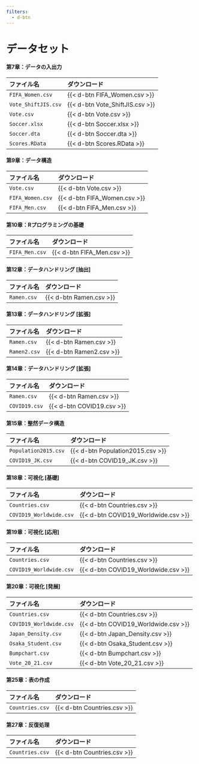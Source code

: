 ```yaml
---
filters: 
  - d-btn
---
```


# データセット {.unnumbered}

#### 第7章：データの入出力

::: {.center-table50}
|ファイル名          |ダウンロード                    |
|:-------------------|:-------------------------------|
|`FIFA_Women.csv`    |{{< d-btn FIFA_Women.csv >}}    |
|`Vote_ShiftJIS.csv` |{{< d-btn Vote_ShiftJIS.csv >}} |
|`Vote.csv`          |{{< d-btn Vote.csv >}}          |
|`Soccer.xlsx`       |{{< d-btn Soccer.xlsx >}}       |
|`Soccer.dta`        |{{< d-btn Soccer.dta >}}        |
|`Scores.RData`      |{{< d-btn Scores.RData >}}      |
:::

#### 第9章：データ構造

::: {.center-table50}
|ファイル名          |ダウンロード                    |
|:-------------------|:-------------------------------|
|`Vote.csv`          |{{< d-btn Vote.csv >}}          |
|`FIFA_Women.csv`    |{{< d-btn FIFA_Women.csv >}}    |
|`FIFA_Men.csv`      |{{< d-btn FIFA_Men.csv >}}      |
:::

#### 第10章：Rプログラミングの基礎

::: {.center-table50}
|ファイル名          |ダウンロード                    |
|:-------------------|:-------------------------------|
|`FIFA_Men.csv`      |{{< d-btn FIFA_Men.csv >}}      |
:::

#### 第12章：データハンドリング [抽出]

::: {.center-table50}
|ファイル名          |ダウンロード                    |
|:-------------------|:-------------------------------|
|`Ramen.csv`         |{{< d-btn Ramen.csv >}}         |
:::

#### 第13章：データハンドリング [拡張]

::: {.center-table50}
|ファイル名          |ダウンロード                    |
|:-------------------|:-------------------------------|
|`Ramen.csv`         |{{< d-btn Ramen.csv >}}         |
|`Ramen2.csv`        |{{< d-btn Ramen2.csv >}}        |
:::

#### 第14章：データハンドリング [拡張]

::: {.center-table50}
|ファイル名          |ダウンロード                    |
|:-------------------|:-------------------------------|
|`Ramen.csv`         |{{< d-btn Ramen.csv >}}         |
|`COVID19.csv`       |{{< d-btn COVID19.csv >}}       |
:::

#### 第15章：整然データ構造

::: {.center-table50}
|ファイル名           |ダウンロード                     |
|:--------------------|:--------------------------------|
|`Population2015.csv` |{{< d-btn Population2015.csv >}} |
|`COVID19_JK.csv`     |{{< d-btn COVID19_JK.csv >}}     |
:::

#### 第18章：可視化 [基礎]

::: {.center-table50}
|ファイル名              |ダウンロード                        |
|:-----------------------|:-----------------------------------|
|`Countries.csv`         |{{< d-btn Countries.csv >}}         |
|`COVID19_Worldwide.csv` |{{< d-btn COVID19_Worldwide.csv >}} |
:::

#### 第19章：可視化 [応用]

::: {.center-table50}
|ファイル名              |ダウンロード                        |
|:-----------------------|:-----------------------------------|
|`Countries.csv`         |{{< d-btn Countries.csv >}}         |
|`COVID19_Worldwide.csv` |{{< d-btn COVID19_Worldwide.csv >}} |
:::

#### 第20章：可視化 [発展]

::: {.center-table50}
|ファイル名              |ダウンロード                        |
|:-----------------------|:-----------------------------------|
|`Countries.csv`         |{{< d-btn Countries.csv >}}         |
|`COVID19_Worldwide.csv` |{{< d-btn COVID19_Worldwide.csv >}} |
|`Japan_Density.csv`     |{{< d-btn Japan_Density.csv >}}     |
|`Osaka_Student.csv`     |{{< d-btn Osaka_Student.csv >}}     |
|`Bumpchart.csv`         |{{< d-btn Bumpchart.csv >}}         |
|`Vote_20_21.csv`        |{{< d-btn Vote_20_21.csv >}}        |
:::

#### 第25章：表の作成

::: {.center-table50}
|ファイル名              |ダウンロード                        |
|:-----------------------|:-----------------------------------|
|`Countries.csv`         |{{< d-btn Countries.csv >}}         |
:::

#### 第27章：反復処理

::: {.center-table50}
|ファイル名              |ダウンロード                        |
|:-----------------------|:-----------------------------------|
|`Countries.csv`         |{{< d-btn Countries.csv >}}         |
:::